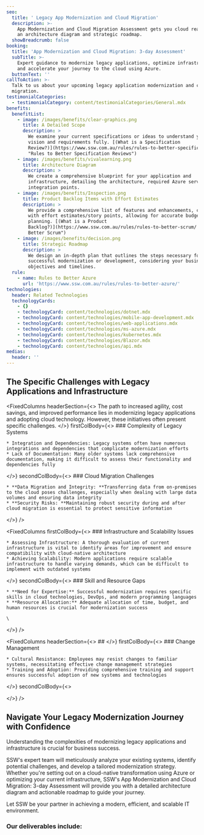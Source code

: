 ```yaml
---
seo:
  title: ' Legacy App Modernization and Cloud Migration'
  description: >-
    App Modernization and Cloud Migration Assessment gets you cloud ready with
    an architecture diagram and strategic roadmap.
  showBreadcrumb: false
booking:
  title: 'App Modernization and Cloud Migration: 3-day Assessment'
  subTitle: >-
    Expert guidance to modernize legacy applications, optimize infrastructure,
    and accelerate your journey to the cloud using Azure.
  buttonText: ''
callToAction: >-
  Talk to us about your upcoming legacy application modernization and cloud
  migration.
testimonialCategories:
  - testimonialCategory: content/testimonialCategories/General.mdx
benefits:
  benefitList:
    - image: /images/benefits/clear-graphics.png
      title: A Detailed Scope
      description: >
        We examine your current specifications or ideas to understand your
        vision and requirements fully. [(What is a Specification
        Review?)](https://www.ssw.com.au/rules/rules-to-better-specification-reviews/
        "Rules to Better Specification Reviews")
    - image: /images/benefits/vivalearning.png
      title: Architecture Diagram
      description: >
        We create a comprehensive blueprint for your application and
        infrastructure, detailing the architecture, required Azure services, and
        integration points.
    - image: /images/benefits/Inspection.png
      title: Product Backlog Items with Effort Estimates
      description: >
        We provide a comprehensive list of features and enhancements, complete
        with effort estimates/story points, allowing for accurate budgeting and
        planning. [(What is a Product
        Backlog?)](https://www.ssw.com.au/rules/rules-to-better-scrum/ "Rules to
        Better Scrum")
    - image: /images/benefits/decision.png
      title: Strategic Roadmap
      description: >
        We design an in-depth plan that outlines the steps necessary for
        successful modernization or development, considering your business
        objectives and timelines.
  rule:
    - name: Rules to Better Azure
      url: 'https://www.ssw.com.au/rules/rules-to-better-azure/'
technologies:
  header: Related Technologies
  technologyCards:
    - {}
    - technologyCard: content/technologies/dotnet.mdx
    - technologyCard: content/technologies/mobile-app-development.mdx
    - technologyCard: content/technologies/web-applications.mdx
    - technologyCard: content/technologies/ms-azure.mdx
    - technologyCard: content/technologies/kubernetes.mdx
    - technologyCard: content/technologies/Blazor.mdx
    - technologyCard: content/technologies/api.mdx
medias:
  header: ''
---
```


## The Specific Challenges with Legacy Applications and Infrastructure

<FixedColumns
  headerSection={<>
    The path to increased agility, cost savings, and improved performance lies in modernizing legacy applications and adopting cloud technology. However, these initiatives often present specific challenges.
  </>}
  firstColBody={<>
    ### Complexity of Legacy Systems
    
    * Integration and Dependencies: Legacy systems often have numerous integrations and dependencies that complicate modernization efforts
    * Lack of Documentation: Many older systems lack comprehensive documentation, making it difficult to assess their functionality and dependencies fully
  </>}
  secondColBody={<>
    ### Cloud Migration Challenges
    
    * **Data Migration and Integrity: **Transferring data from on-premises to the cloud poses challenges, especially when dealing with large data volumes and ensuring data integrity
    * **Security Risks: **Maintaining robust security during and after cloud migration is essential to protect sensitive information
  </>}
/>

<FixedColumns
  firstColBody={<>
    ### Infrastructure and Scalability Issues
    
    * Assessing Infrastructure: A thorough evaluation of current infrastructure is vital to identify areas for improvement and ensure compatibility with cloud-native architecture
    * Achieving Scalability: Modern applications require scalable infrastructure to handle varying demands, which can be difficult to implement with outdated systems
  </>}
  secondColBody={<>
    ### Skill and Resource Gaps
    
    * **Need for Expertise:** Successful modernization requires specific skills in cloud technologies, DevOps, and modern programming languages
    * **Resource Allocation:** Adequate allocation of time, budget, and human resources is crucial for modernization success
    
    \
  </>}
/>

<FixedColumns
  headerSection={<>
    ##
  </>}
  firstColBody={<>
    ### Change Management
    
    * Cultural Resistance: Employees may resist changes to familiar systems, necessitating effective change management strategies
    * Training and Adoption: Providing comprehensive training and support ensures successful adoption of new systems and technologies
  </>}
  secondColBody={<>

  </>}
/>

<FixedColumns />

## Navigate Your Legacy Modernization Journey with Confidence

Understanding the complexities of modernizing legacy applications and infrastructure is crucial for business success.

SSW's expert team will meticulously analyze your existing systems, identify potential challenges, and develop a tailored modernization strategy. Whether you're setting out on a cloud-native transformation using Azure or optimizing your current infrastructure, SSW's App Modernization and Cloud Migration: 3-day Assessment will provide you with a detailed architecture diagram and actionable roadmap to guide your journey.

Let SSW be your partner in achieving a modern, efficient, and scalable IT environment.

<VideoEmbed url="https://www.youtube.com/watch?v=N9QOoTwOo_U" caption=".NET Migration Services | William Liebenberg | SSW Consulting (3 mins)" duration="" removeMargin={false} />

<VideoEmbed url="https://www.youtube.com/watch?v=l9iqrW9NS8g" caption="The future of App modernization with Richard Campbell and Ulysses Maclaren" />

### Our deliverables include:
